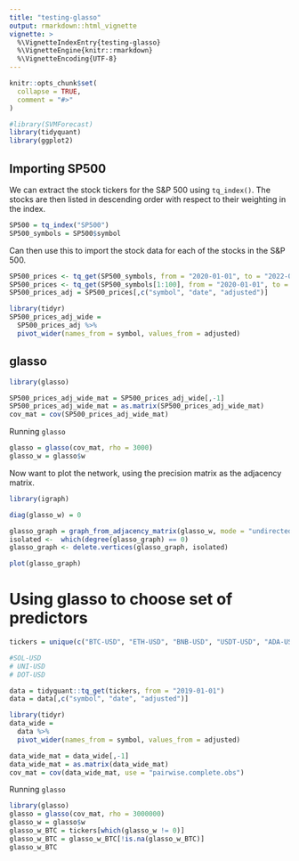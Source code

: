```yaml
---
title: "testing-glasso"
output: rmarkdown::html_vignette
vignette: >
  %\VignetteIndexEntry{testing-glasso}
  %\VignetteEngine{knitr::rmarkdown}
  %\VignetteEncoding{UTF-8}
---
```


```r
knitr::opts_chunk$set(
  collapse = TRUE,
  comment = "#>"
)
```

```r
#library(SVMForecast)
library(tidyquant)
library(ggplot2)
```


## Importing SP500

We can extract the stock tickers for the S&P 500 using `tq_index()`. The stocks are then listed in descending order with respect to their weighting in the index. 
```r
SP500 = tq_index("SP500")
SP500_symbols = SP500$symbol
```

Can then use this to import the stock data for each of the stocks in the S&P 500. 

```r
SP500_prices <- tq_get(SP500_symbols, from = "2020-01-01", to = "2022-01-01")
SP500_prices <- tq_get(SP500_symbols[1:100], from = "2020-01-01", to = "2021-01-01")
SP500_prices_adj = SP500_prices[,c("symbol", "date", "adjusted")]
```

```r
library(tidyr)
SP500_prices_adj_wide =
  SP500_prices_adj %>%
  pivot_wider(names_from = symbol, values_from = adjusted)
```




## glasso

```r
library(glasso)
```

```r
SP500_prices_adj_wide_mat = SP500_prices_adj_wide[,-1]
SP500_prices_adj_wide_mat = as.matrix(SP500_prices_adj_wide_mat)
cov_mat = cov(SP500_prices_adj_wide_mat)
```


Running `glasso`

```r
glasso = glasso(cov_mat, rho = 3000)
glasso_w = glasso$w
```

Now want to plot the network, using the precision matrix as the adjacency matrix.

```r
library(igraph)
```

```r
diag(glasso_w) = 0
```

```r
glasso_graph = graph_from_adjacency_matrix(glasso_w, mode = "undirected")
isolated <-  which(degree(glasso_graph) == 0)
glasso_graph <- delete.vertices(glasso_graph, isolated)
```

```r
plot(glasso_graph)
```


# Using glasso to choose set of predictors

```r
tickers = unique(c("BTC-USD", "ETH-USD", "BNB-USD", "USDT-USD", "ADA-USD", "DOGE-USD", "XRP-USD", "LTC-USD", "TSLA", "NVDA", "AMD", "PYPL", SP500_symbols))

#SOL-USD
# UNI-USD
# DOT-USD

data = tidyquant::tq_get(tickers, from = "2019-01-01")
data = data[,c("symbol", "date", "adjusted")]
```

```r
library(tidyr)
data_wide =
  data %>%
  pivot_wider(names_from = symbol, values_from = adjusted)
```



```r
data_wide_mat = data_wide[,-1]
data_wide_mat = as.matrix(data_wide_mat)
cov_mat = cov(data_wide_mat, use = "pairwise.complete.obs")
```


Running `glasso`

```r
library(glasso)
glasso = glasso(cov_mat, rho = 3000000)
glasso_w = glasso$w
glasso_w_BTC = tickers[which(glasso_w != 0)]
glasso_w_BTC = glasso_w_BTC[!is.na(glasso_w_BTC)]
glasso_w_BTC
```
